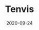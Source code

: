 ---
title: Tenvis
category: Partners
status: publish
date: 2020-09-24
slug: Tenvis is a global security camera and device manufacturer founded in 2005 || Ucam partner (China)
website: https://iotex.medium.com/iotex-partners-with-hardware-giant-tenvis-for-fully-private-ip-cameras-9dbfbd923128
twitter:
logo:
featured_img: https://wp.gcap1.iotex.io/wp-content/uploads/2020/10/tenvis.jpg
telegram:
---